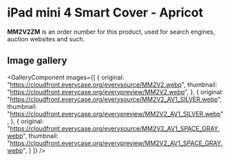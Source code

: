 
# iPad mini 4 Smart Cover - Apricot

<Callout type='info' emoji='👉🏻'>**MM2V2ZM** is an order number for this product, used for search engines, auction websites and such.</Callout>

## Image gallery

<GalleryComponent
    images={[
      {
        original: "https://cloudfront.everycase.org/everysource/MM2V2.webp",
        thumbnail: "https://cloudfront.everycase.org/everypreview/MM2V2.webp",
      },
      {
        original: "https://cloudfront.everycase.org/everysource/MM2V2_AV1_SILVER.webp",
        thumbnail: "https://cloudfront.everycase.org/everypreview/MM2V2_AV1_SILVER.webp",
      },
      {
        original: "https://cloudfront.everycase.org/everysource/MM2V2_AV1_SPACE_GRAY.webp",
        thumbnail: "https://cloudfront.everycase.org/everypreview/MM2V2_AV1_SPACE_GRAY.webp",
      }
    ]}
  />
